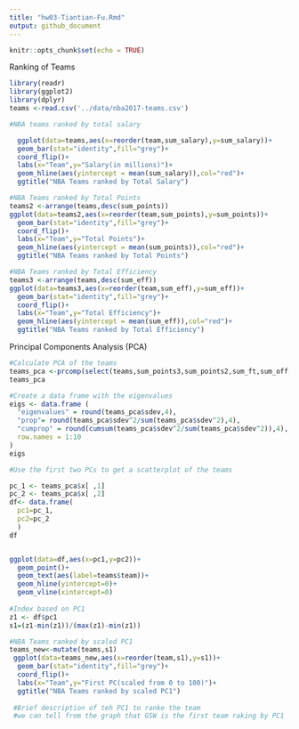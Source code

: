 ```yaml
---
title: "hw03-Tiantian-Fu.Rmd"
output: github_document
---
```


```r
knitr::opts_chunk$set(echo = TRUE)
```
Ranking of Teams
```r

library(readr)
library(ggplot2)
library(dplyr)
teams <-read.csv('../data/nba2017-teams.csv')

#NBA teams ranked by total salary

  ggplot(data=teams,aes(x=reorder(team,sum_salary),y=sum_salary))+
  geom_bar(stat="identity",fill="grey")+
  coord_flip()+
  labs(x="Team",y="Salary(in millions)")+
  geom_hline(aes(yintercept = mean(sum_salary)),col="red")+
  ggtitle("NBA Teams ranked by Total Salary")
```

```r
#NBA Teams ranked by Total Points
teams2 <-arrange(teams,desc(sum_points))
ggplot(data=teams2,aes(x=reorder(team,sum_points),y=sum_points))+
  geom_bar(stat="identity",fill="grey")+
  coord_flip()+
  labs(x="Team",y="Total Points")+
  geom_hline(aes(yintercept = mean(sum_points)),col="red")+
  ggtitle("NBA Teams ranked by Total Points")
```

```r
#NBA Teams ranked by Total Efficiency
teams3 <-arrange(teams,desc(sum_eff))
ggplot(data=teams3,aes(x=reorder(team,sum_eff),y=sum_eff))+
  geom_bar(stat="identity",fill="grey")+
  coord_flip()+
  labs(x="Team",y="Total Efficiency")+
  geom_hline(aes(yintercept = mean(sum_eff)),col="red")+
  ggtitle("NBA Teams ranked by Total Efficiency")
```
Principal Components Analysis (PCA)
```r
#Calculate PCA of the teams
teams_pca <-prcomp(select(teams,sum_points3,sum_points2,sum_ft,sum_off,sum_def,sum_assist,sum_steals,sum_blocks,sum_turn,sum_fouls),scale.= TRUE)
teams_pca

#Create a data frame with the eigenvalues
eigs <- data.frame (
  "eigenvalues" = round(teams_pca$sdev,4),
  "prop"= round(teams_pca$sdev^2/sum(teams_pca$sdev^2),4),
  "cumprop" = round(cumsum(teams_pca$sdev^2/sum(teams_pca$sdev^2)),4),
  row.names = 1:10
)
eigs

#Use the first two PCs to get a scatterplot of the teams

pc_1 <- teams_pca$x[ ,1]
pc_2 <- teams_pca$x[ ,2]
df<- data.frame(
  pc1=pc_1,
  pc2=pc_2
  )
df


ggplot(data=df,aes(x=pc1,y=pc2))+
  geom_point()+
  geom_text(aes(label=teams$team))+
  geom_hline(yintercept=0)+
  geom_vline(xintercept=0)
  
#Index based on PC1
z1 <- df$pc1
s1=(z1-min(z1))/(max(z1)-min(z1))

#NBA Teams ranked by scaled PC1
teams_new<-mutate(teams,s1)
 ggplot(data=teams_new,aes(x=reorder(team,s1),y=s1))+
  geom_bar(stat="identity",fill="grey")+
  coord_flip()+
  labs(x="Team",y="First PC(scaled from 0 to 100)")+
  ggtitle("NBA Teams ranked by scaled PC1")
 
 #Brief description of teh PC1 to ranke the team
 #we can tell from the graph that GSW is the first team raking by PC1
```

